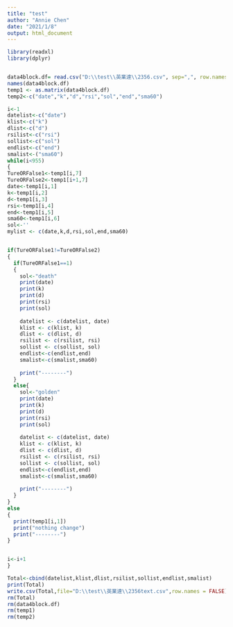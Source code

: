 ```yaml
---
title: "test"
author: "Annie Chen"
date: "2021/1/8"
output: html_document
---
```


```r



library(readxl)
library(dplyr)


data4block.df= read.csv("D:\\test\\英業達\\2356.csv", sep=",", row.names=1)
names(data4block.df)
temp1 <- as.matrix(data4block.df) 
temp2<-c("date","k","d","rsi","sol","end","sma60")

i<-1
datelist<-c("date")
klist<-c("k")
dlist<-c("d")
rsilist<-c("rsi")
sollist<-c("sol")
endlist<-c("end")
smalist<-("sma60")
while(i<955)
{
TureORFalse1<-temp1[i,7]
TureORFalse2<-temp1[i+1,7]
date<-temp1[i,1]
k<-temp1[i,2]
d<-temp1[i,3]
rsi<-temp1[i,4]
end<-temp1[i,5]
sma60<-temp1[i,6]
sol<-''
mylist <- c(date,k,d,rsi,sol,end,sma60)


if(TureORFalse1!=TureORFalse2)
{
  if(TureORFalse1==1)
  {
    sol<-"death"
    print(date)
    print(k)
    print(d)
    print(rsi)
    print(sol)
    
    datelist <- c(datelist, date)
    klist <- c(klist, k)
    dlist <- c(dlist, d)
    rsilist <- c(rsilist, rsi)
    sollist <- c(sollist, sol)
    endlist<-c(endlist,end)
    smalist<-c(smalist,sma60)
    
    print("--------")
  }
  else{
    sol<-"golden"
    print(date)
    print(k)
    print(d)
    print(rsi)
    print(sol)
    
    datelist <- c(datelist, date)
    klist <- c(klist, k)
    dlist <- c(dlist, d)
    rsilist <- c(rsilist, rsi)
    sollist <- c(sollist, sol)
    endlist<-c(endlist,end)
    smalist<-c(smalist,sma60)
    
    print("--------")
  }
}
else
{
  print(temp1[i,1])
  print("nothing change")
  print("--------")
}


i<-i+1
}

Total<-cbind(datelist,klist,dlist,rsilist,sollist,endlist,smalist)
print(Total)
write.csv(Total,file="D:\\test\\英業達\\2356text.csv",row.names = FALSE)
rm(Total)
rm(data4block.df)
rm(temp1)
rm(temp2)

```


